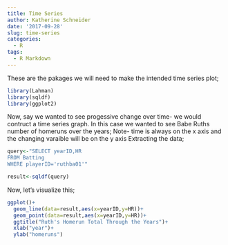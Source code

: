 ```yaml
---
title: Time Series
author: Katherine Schneider
date: '2017-09-28'
slug: time-series
categories:
  - R
tags:
  - R Markdown
---
```

These are the pakages we will need to make the intended time series plot;


```r
library(Lahman)
library(sqldf)
library(ggplot2)
```

Now, say we wanted to see progessive change over time- we would contruct a time series graph. In this case we wanted to see Babe Ruths number of homeruns over the years;
Note- time is always on the x axis and the changing varaible will be on the y axis
Extracting the data;

```r
query<-"SELECT yearID,HR
FROM Batting
WHERE playerID='ruthba01'"

result<-sqldf(query)
```

Now, let's visualize this;

```r
ggplot()+
  geom_line(data=result,aes(x=yearID,y=HR))+
  geom_point(data=result,aes(x=yearID,y=HR))+
  ggtitle("Ruth's Homerun Total Through the Years")+
  xlab("year")+
  ylab("homeruns")
```

